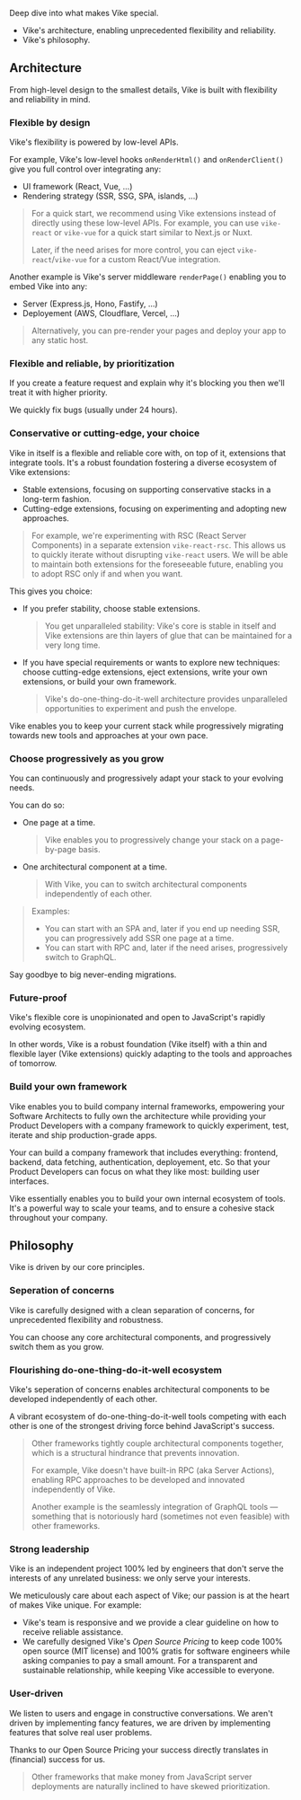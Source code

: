 
Deep dive into what makes Vike special.
- Vike's <Link href="#architecture">architecture</Link>, enabling unprecedented flexibility and reliability.
- Vike's <Link href="#philosophy">philosophy</Link>.



## Architecture

From high-level design to the smallest details, Vike is built with flexibility and reliability in mind.


### Flexible by design

Vike's flexibility is powered by low-level APIs.

For example, Vike's low-level hooks <Link href="/onRenderHtml">`onRenderHtml()`</Link> and <Link href="/onRenderClient">`onRenderClient()`</Link> give you full control over integrating any:
 - UI framework (React, Vue, ...)
 - Rendering strategy (SSR, SSG, SPA, islands, ...)

> For a quick start, we recommend using <Link href="/extensions">Vike extensions</Link> instead of directly using these low-level APIs. For example, you can use `vike-react` or `vike-vue` for a quick start similar to Next.js or Nuxt.
>
> Later, if the need arises for more control, you can <Link href="/eject">eject</Link> `vike-react`/`vike-vue` for a custom React/Vue integration.

Another example is Vike's server middleware <Link href="/renderPage"><code>renderPage()</code></Link> enabling you to embed Vike into any:
- Server (Express.js, Hono, Fastify, ...)
- Deployement (AWS, Cloudflare, Vercel, ...)

> Alternatively, you can <Link href="/pre-rending">pre-render your pages</Link> and deploy your app to any static host.


### Flexible and reliable, by prioritization

If you create a feature request and explain why it's blocking you then we'll treat it with higher priority.

We quickly fix bugs (usually under 24 hours).


### Conservative or cutting-edge, your choice

Vike in itself is a flexible and reliable core with, on top of it, extensions that integrate tools. It's a robust foundation fostering a diverse ecosystem of <Link href="/extensions">Vike extensions</Link>:
 - Stable extensions, focusing on supporting conservative stacks in a long-term fashion.
 - Cutting-edge extensions, focusing on experimenting and adopting new approaches.

> For example, we're experimenting with RSC (React Server Components) in a separate extension `vike-react-rsc`. This allows us to quickly iterate without disrupting `vike-react` users. We will be able to maintain both extensions for the foreseeable future, enabling you to adopt RSC only if and when you want.

This gives you choice:
 - If you prefer stability, choose stable extensions.
   > You get unparalleled stability: Vike's core is stable in itself and Vike extensions are thin layers of glue that can be maintained for a very long time.
 - If you have special requirements or wants to explore new techniques: choose cutting-edge extensions, <Link href="/eject">eject extensions</Link>, write your own extensions, or <Link href="/build-your-own-framework">build your own framework</Link>.
   > Vike's do-one-thing-do-it-well architecture provides unparalleled opportunities to experiment and push the envelope.

Vike enables you to keep your current stack while progressively migrating towards new tools and approaches at your own pace.


### Choose progressively as you grow

You can continuously and progressively adapt your stack to your evolving needs.

You can do so:
 - One page at a time.
   > Vike enables you to <Link href="/config#powerful">progressively change your stack on a page-by-page basis</Link>.
 - One architectural component at a time.
   > With Vike, you can to switch architectural components independently of each other.

> Examples:
> - You can start with an SPA and, later if you end up needing SSR, <Link href="/ssr">you can progressively add SSR</Link> one page at a time.
> - You can start with RPC and, later if the need arises, progressively switch to GraphQL.

Say goodbye to big never-ending migrations.


### Future-proof

Vike's flexible core is unopinionated and open to JavaScript's rapidly evolving ecosystem.

In other words, Vike is a robust foundation (Vike itself) with a thin and flexible layer (Vike extensions) quickly adapting to the tools and approaches of tomorrow.


### Build your own framework

Vike enables you to <Link href="/build-your-own-framework">build company internal frameworks</Link>, empowering your Software Architects to fully own the architecture while providing your Product Developers with a company framework to quickly experiment, test, iterate and ship production-grade apps.

Your can build a company framework that includes everything: frontend, backend, data fetching, authentication, deployement, etc. So that your Product Developers can focus on what they like most: building user interfaces.

Vike essentially enables you to build your own internal ecosystem of tools. It's a powerful way to scale your teams, and to ensure a cohesive stack throughout your company.




## Philosophy

Vike is driven by our core principles.


### Seperation of concerns

Vike is carefully designed with a clean separation of concerns, for unprecedented flexibility and robustness.

You can choose any core architectural components, and progressively switch them as you grow.


### Flourishing do-one-thing-do-it-well ecosystem

Vike's seperation of concerns enables architectural components to be developed independently of each other.

A vibrant ecosystem of do-one-thing-do-it-well tools competing with each other is one of the strongest driving force behind JavaScript's success.

> Other frameworks tightly couple architectural components together, which is a structural hindrance that prevents innovation.
>
> For example, Vike doesn't have built-in <Link href="/https://telefunc.com/RPC">RPC</Link> (aka Server Actions), enabling RPC approaches to be developed and innovated independently of Vike.
>
> Another example is the seamlessly integration of GraphQL tools &mdash; something that is notoriously hard (sometimes not even feasible) with other frameworks.


### Strong leadership

Vike is an independent project 100% led by engineers that don't serve the interests of any unrelated business: we only serve your interests.

We meticulously care about each aspect of Vike; our passion is at the heart of makes Vike unique. For example:
- Vike's team is responsive and we provide <Link href="/faq#how-can-i-reach-out-for-help">a clear guideline</Link> on how to receive reliable assistance.
- We carefully designed Vike's *Open Source Pricing* to keep code 100% open source (MIT license) and 100% gratis for software engineers while asking companies to pay a small amount. For a transparent and sustainable relationship, while keeping Vike accessible to everyone.


### User-driven

We listen to users and engage in constructive conversations. We aren't driven by implementing fancy features, we are driven by implementing features that solve real user problems.

Thanks to our Open Source Pricing your success directly translates in (financial) success for us.

> Other frameworks that make money from JavaScript server deployments are naturally inclined to have skewed prioritization.
